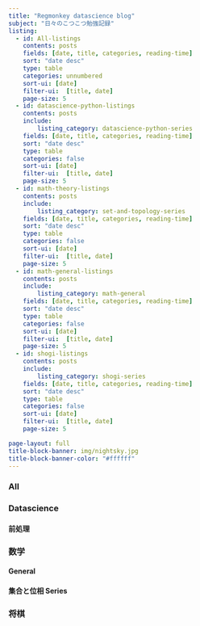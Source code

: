 ```yaml
---
title: "Regmonkey datascience blog"
subject: "日々のこつこつ勉強記録"
listing:
  - id: All-listings
    contents: posts
    fields: [date, title, categories, reading-time]
    sort: "date desc"
    type: table
    categories: unnumbered
    sort-ui: [date]
    filter-ui:  [title, date]
    page-size: 5
  - id: datascience-python-listings
    contents: posts
    include: 
        listing_category: datascience-python-series
    fields: [date, title, categories, reading-time]
    sort: "date desc"
    type: table
    categories: false
    sort-ui: [date]
    filter-ui:  [title, date]
    page-size: 5
  - id: math-theory-listings
    contents: posts
    include: 
        listing_category: set-and-topology-series
    fields: [date, title, categories, reading-time]
    sort: "date desc"
    type: table
    categories: false
    sort-ui: [date]
    filter-ui:  [title, date]
    page-size: 5
  - id: math-general-listings
    contents: posts
    include: 
        listing_category: math-general
    fields: [date, title, categories, reading-time]
    sort: "date desc"
    type: table
    categories: false
    sort-ui: [date]
    filter-ui:  [title, date]
    page-size: 5
  - id: shogi-listings
    contents: posts
    include: 
        listing_category: shogi-series
    fields: [date, title, categories, reading-time]
    sort: "date desc"
    type: table
    categories: false
    sort-ui: [date]
    filter-ui:  [title, date]
    page-size: 5

page-layout: full
title-block-banner: img/nightsky.jpg
title-block-banner-color: "#ffffff"
---
```



### All

:::{#All-listings}
:::

### Datascience
#### 前処理

:::{#datascience-python-listings}
:::

### 数学

#### General

:::{#math-general-listings}
:::


#### 集合と位相 Series

:::{#math-theory-listings}
:::

### 将棋

:::{#shogi-listings}
:::
